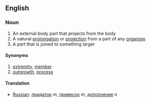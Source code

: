 ==English==
===Noun===
#An external body part that projects from the body
#A natural [[prolongation]] or [[projection]] from a part of any [[organism]]
#A part that is joined to something larger

====Synonyms====
#[[extremity]], [[member]]
#[[outgrowth]], [[process]]

====Translation====
*[[Russian]]: [[придаток]] ''m'', [[привесок]] ''m'', [[дополнение]] ''n''